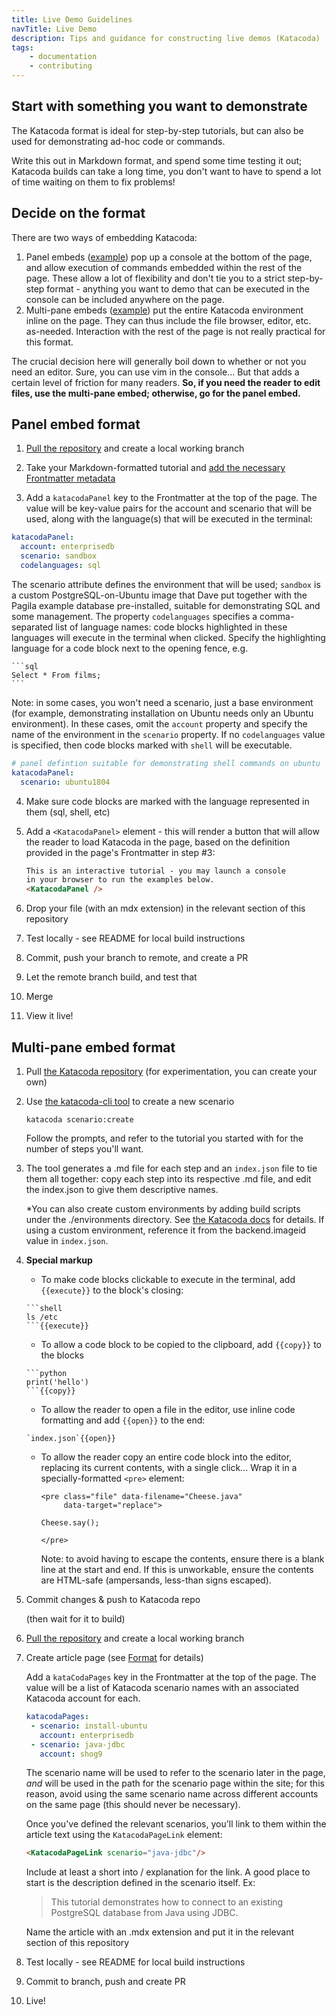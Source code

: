 ```yaml
---
title: Live Demo Guidelines
navTitle: Live Demo
description: Tips and guidance for constructing live demos (Katacoda)
tags:
    - documentation
    - contributing
---
```


<!-- Demo only: add top level section for "building/sql" to illustrate that too -->

## Start with something you want to demonstrate

The Katacoda format is ideal for step-by-step tutorials, but can also be used for demonstrating ad-hoc code or commands.

Write this out in Markdown format, and spend some time testing it out; Katacoda builds can take a long time, you don't want to have to spend a lot of time waiting on them to fix problems!

## Decide on the format

There are two ways of embedding Katacoda: 

1. Panel embeds ([example](/getting-started/installing_postgres/docker)) pop up a console at the bottom of the page, and allow execution of commands embedded within the rest of the page. 
   These allow a lot of flexibility and don't tie you to a strict step-by-step format - anything you want to demo that can be executed in the console can be included anywhere on the page.
2. Multi-pane embeds ([example](/getting-started/connecting_to_postgres/java/02_JDBC)) put the entire Katacoda environment inline on the page. They can thus include the file browser, editor, etc. as-needed.
   Interaction with the rest of the page is not really practical for this format.

The crucial decision here will generally boil down to whether or not you need an editor. Sure, you can use vim in the console... But that adds a certain level of friction for many readers. **So, if you need the reader to edit files, use the multi-pane embed; otherwise, go for the panel embed.**

## Panel embed format

1. [Pull the repository](https://github.com/rocketinsights/edb_docs_advocacy) and create a local working branch

2. Take your Markdown-formatted tutorial and [add the necessary Frontmatter metadata](../style)

3. Add a `katacodaPanel` key to the Frontmatter at the top of the page. The value will be key-value pairs for the account and scenario that will be used, along with the language(s) that will be executed in the terminal:

  ```yaml
  katacodaPanel:
    account: enterprisedb
    scenario: sandbox
    codelanguages: sql
  ```
   The scenario attribute defines the environment that will be used; `sandbox` is a custom PostgreSQL-on-Ubuntu image that Dave put together with the Pagila example database pre-installed, suitable for demonstrating SQL and some management. The property `codelanguages` specifies a comma-separated list of language names: code blocks highlighted in these languages will execute in the terminal when clicked. Specify the highlighting language for a code block next to the opening fence, e.g.

   ~~~
   ```sql
   Select * From films;
   ```
   ~~~

   Note: in some cases, you won't need a scenario, just a base environment (for example, demonstrating installation on Ubuntu needs only an Ubuntu environment). In these cases, omit the `account` property and specify the name of the environment in the `scenario` property. If no `codelanguages` value is specified, then code blocks marked with `shell` will be executable. 

   ```yaml
   # panel defintion suitable for demonstrating shell commands on ubuntu
   katacodaPanel:
     scenario: ubuntu1804
   ```

4. Make sure code blocks are marked with the language represented in them (sql, shell, etc)

5. Add a `<KatacodaPanel>` element - this will render a button that will allow the reader to load Katacoda in the page, based on the definition provided in the page's Frontmatter in step #3:

   ```markdown
   This is an interactive tutorial - you may launch a console
   in your browser to run the examples below.
   <KatacodaPanel />
   ```
   
6. Drop your file (with an mdx extension) in the relevant section of this repository

7. Test locally - see README for local build instructions

8. Commit, push your branch to remote, and create a PR

9. Let the remote branch build, and test that

10. Merge

11. View it live!

## Multi-pane embed format

1. Pull [the Katacoda repository](https://github.com/EnterpriseDB/katacoda-scenarios) (for experimentation, you can create your own)

2. Use [the katacoda-cli tool](https://www.katacoda.com/cli) to create a new scenario 

   ```
   katacoda scenario:create
   ```

   Follow the prompts, and refer to the tutorial you started with for the number of steps you'll want.

3. The tool generates a .md file for each step and an `index.json` file to tie them all together: copy each step into its respective .md file, and edit the index.json to give them descriptive names.

   *You can also create custom environments by adding build scripts under the ./environments directory. See [the Katacoda docs](https://www.katacoda.community/custom-environment.html) for details. If using a custom environment, reference it from the backend.imageid value in `index.json`.

4. **Special markup**

   - To make code blocks clickable to execute in the terminal, add `{{execute}}` to the block's closing:

    ~~~
    ```shell
    ls /etc
    ```{{execute}}
    ~~~

   - To allow a code block to be copied to the clipboard, add `{{copy}}` to the blocks

    ~~~
    ```python
    print('hello')
    ```{{copy}}
    ~~~

   - To allow the reader to open a file in the editor, use inline code formatting and add `{{open}}` to the end:

    ~~~
    `index.json`{{open}}
    ~~~

   - To allow the reader copy an entire code block into the editor, replacing its current contents, with a single click... Wrap it in a specially-formatted `<pre>` element:

     ```
     <pre class="file" data-filename="Cheese.java" 
          data-target="replace">

     Cheese.say();

     </pre>
     ```
     Note: to avoid having to escape the contents, ensure there is a blank line at the start and end. If this is unworkable, ensure the contents are HTML-safe (ampersands, less-than signs escaped).

5. Commit changes & push to Katacoda repo

   (then wait for it to build)

6. [Pull the repository](https://github.com/rocketinsights/edb_docs_advocacy) and create a local working branch

7. Create article page (see [Format](../style) for details)

   Add a `kataCodaPages` key in the Frontmatter at the top of the page. The value will be a list of Katacoda scenario names with an associated Katacoda account for each.

   ```yaml
   katacodaPages:
    - scenario: install-ubuntu
      account: enterprisedb
    - scenario: java-jdbc
      account: shog9
   ```

   The scenario name will be used to refer to the scenario later in the page, *and* will be used in the path for the scenario page within the site; for this reason, avoid using the same scenario name across different accounts on the same page (this should never be necessary). 

   Once you've defined the relevant scenarios, you'll link to them within the article text using the `KatacodaPageLink` element:

   ```markdown
   <KatacodaPageLink scenario="java-jdbc"/>
   ```

   Include at least a short into / explanation for the link. A good place to start is the description defined in the scenario itself. Ex:

   > This tutorial demonstrates how to connect to an existing PostgreSQL database from Java using JDBC.

   Name the article with an .mdx extension and put it in the relevant section of this repository

8. Test locally - see README for local build instructions

9. Commit to branch, push and create PR

10. Live!
